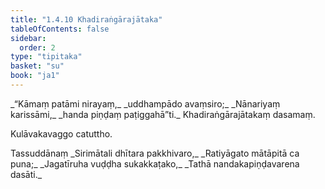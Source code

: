 ```yaml
---
title: "1.4.10 Khadiraṅgārajātaka"
tableOfContents: false
sidebar:
  order: 2
type: "tipitaka"
basket: "su"
book: "ja1"
---
```



<DynamicBreadcrumb />

<Division number="40" book="ja1">

<Paragraph number="86" type="verses" book="ja1">
_“Kāmaṃ patāmi nirayaṃ,_  
_uddhampādo avaṃsiro;_  
_Nānariyaṃ karissāmi,_  
_handa piṇḍaṃ paṭiggahā”ti._  


</Paragraph>
</Division>

<Paragraph number="87" type="center" book="ja1">
Khadiraṅgārajātakaṃ dasamaṃ.

  
Kulāvakavaggo catuttho.



</Paragraph>

<Paragraph number="88" type="center" book="ja1">
Tassuddānaṃ


</Paragraph>

<Paragraph number="89" type="verses" book="ja1">
_Sirimātali dhītara pakkhivaro,_  
_Ratiyāgato mātāpitā ca puna;_  
_Jagatīruha vuḍḍha sukakkaṭako,_  
_Tathā nandakapiṇḍavarena dasāti._
</Paragraph>
